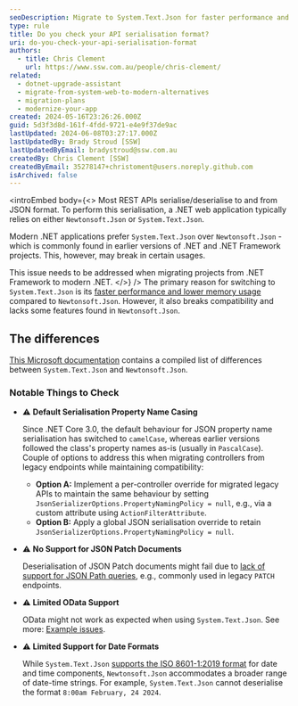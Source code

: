 ```yaml
---
seoDescription: Migrate to System.Text.Json for faster performance and lower memory usage, but check compatibility with Newtonsoft.Json features and default serialisation property name casing.
type: rule
title: Do you check your API serialisation format?
uri: do-you-check-your-api-serialisation-format
authors:
  - title: Chris Clement
    url: https://www.ssw.com.au/people/chris-clement/
related:
  - dotnet-upgrade-assistant
  - migrate-from-system-web-to-modern-alternatives
  - migration-plans
  - modernize-your-app
created: 2024-05-16T23:26:26.000Z
guid: 5d3f3d8d-161f-4fdd-9721-e4e9f37de9ac
lastUpdated: 2024-06-08T03:27:17.000Z
lastUpdatedBy: Brady Stroud [SSW]
lastUpdatedByEmail: bradystroud@ssw.com.au
createdBy: Chris Clement [SSW]
createdByEmail: 35278147+christoment@users.noreply.github.com
isArchived: false
---
```


<introEmbed
  body={<>
Most REST APIs serialise/deserialise to and from JSON format. To perform this serialisation, a .NET web application typically relies on either `Newtonsoft.Json` or `System.Text.Json`.

Modern .NET applications prefer `System.Text.Json` over `Newtonsoft.Json` - which is commonly found in earlier versions of .NET and .NET Framework projects.
This, however, may break in certain usages.

This issue needs to be addressed when migrating projects from .NET Framework to modern .NET.
  </>}
/>
The primary reason for switching to `System.Text.Json` is its [faster performance and lower memory usage](https://devblogs.microsoft.com/dotnet/the-convenience-of-system-text-json/?WT.mc_id=DT-MVP-33518) compared to `Newtonsoft.Json`. However, it also breaks compatibility and lacks some features found in `Newtonsoft.Json`.

## The differences

[This Microsoft documentation](https://learn.microsoft.com/en-us/dotnet/standard/serialization/system-text-json/migrate-from-newtonsoft?pivots=dotnet-9-0#table-of-differences&WT.mc_id=DT-MVP-33518) contains a compiled list of differences between `System.Text.Json` and `Newtonsoft.Json`.

### Notable Things to Check

* ⚠️ **Default Serialisation Property Name Casing**

  Since .NET Core 3.0, the default behaviour for JSON property name serialisation has switched to `camelCase`, whereas earlier versions followed the class's property names as-is (usually in `PascalCase`).
  Couple of options to address this when migrating controllers from legacy endpoints while maintaining compatibility:

  * **Option A:** Implement a per-controller override for migrated legacy APIs to maintain the same behaviour by setting `JsonSerializerOptions.PropertyNamingPolicy = null`, e.g., via a custom attribute using `ActionFilterAttribute`.
  * **Option B:** Apply a global JSON serialisation override to retain `JsonSerializerOptions.PropertyNamingPolicy = null`.

* ⚠️ **No Support for JSON Patch Documents**

  Deserialisation of JSON Patch documents might fail due to [lack of support for JSON Path queries](https://learn.microsoft.com/en-us/dotnet/standard/serialization/system-text-json/migrate-from-newtonsoft?pivots=dotnet-9-0#json-path-queries-not-supported&WT.mc_id=DT-MVP-33518), e.g., commonly used in legacy `PATCH` endpoints.

* ⚠️ **Limited OData Support**

  OData might not work as expected when using `System.Text.Json`. See more: [Example issues](https://github.com/OData/AspNetCoreOData/issues/424).

* ⚠️ **Limited Support for Date Formats**

  While `System.Text.Json` [supports the ISO 8601-1:2019 format](https://learn.microsoft.com/en-us/dotnet/standard/datetime/system-text-json-support#the-extended-iso-8601-12019-profile-in-systemtextjson?WT.mc_id=DT-MVP-33518) for date and time components, `Newtonsoft.Json` accommodates a broader range of date-time strings. For example, `System.Text.Json` cannot deserialise the format `8:00am February, 24 2024`.
